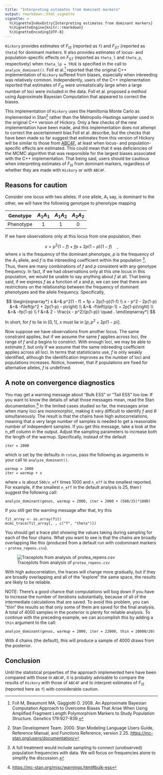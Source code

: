 ```yaml
---
title: "Interpreting estimates from dominant markers"
output: rmarkdown::html_vignette
vignette: >
  %\VignetteIndexEntry{Interpreting estimates from dominant markers}
  %\VignetteEngine{knitr::rmarkdown}
  %\VignetteEncoding{UTF-8}
---
```


`Hickory` provides estimates of $F_{IS}$ (reported as `f`) and $F_{ST}$ (reported as `theta`) for dominant markers. It also provides estimates of locus- and population-specific effects on $F_{ST}$ (reported as `theta_l` and `theta_p`, respectively) when `theta_lp = TRUE` is specified in the call to `analyze_dominant()`. Foll et al.[^1] reported that the original C++ implementation of `Hickory` suffered from biases, especially when inbreeding was relatively common. Independently, users of the C++ implementation reported that estimates of $F_{IS}$ were unrealistically large when a large number of loci were included in the data. Foll et al. proposed a method using Approximate Bayesian Computation that appeared to correct the biases.

This implementation of `Hickory` uses the Hamiltonia Monte Carlo as implemented in Stan[^2] rather than the Metropolis-Hastings sampler used in the original C++ version of Hickory. Only a few checks of the new implementation have been made, and this implementation does not attempt to correct the ascertainment bias Foll et al. describe, but the checks that have been made so far suggest that estimates from this version of Hickory will be similar to those from [ABC4F](https://leca.osug.fr/Population-Genomics-Software), at least when locus- and population-specific effects are estimated. This could mean that it was deficiencies of the MCMC algorithm that was responsible for the largest biases associated with the C++ implementation. That being said, users should be cautious when interpreting estimates of $F_{IS}$ from dominant markers, regardless of whether they are made with `Hickory` or with `ABC4F`.

## Reasons for caution

Consider one locus with two alleles. If one allele, $A_1$ say, is dominant to the other, we will have the following genotype to phenotype mapping

| Genotype  | $A_1A_1$ | $A_1A_2$ | $A_2A_2$ |
|:---------:|:--------:|:--------:|:--------:|
| Phenotype | 1        | 1        | 0

If we have observations only at this locus from one population, then

$$
x = p^2(1 - f) + fp + 2p(1-p)(1-f)  \quad ,
$$
where $x$ is the frequency of the dominant phenotype, $p$ is the frequency of the $A_1$ allele, and $f$ is the inbreeding coefficient within the population [^3]. Thus, there are many combinations of $f$ and $p$ consistent with any genotype frequency. In fact, if we had observations only at this one locus in this population, we would be unable to say anything about $f$ at all. That being said, if we express $f$ as a function of $x$ and $p$, we can see that there are restrictions on the relationship between the frequency of dominant phenotypes and the allele frequency. Specifically,

$$
\begin{eqnarray*}
x &=& p^2(1 - f) + fp + 2p(1-p)(1-f) \\
x - p^2 - 2p(1-p) &=& -f\left(p^2 + 2p(1-p) - p\right) \\
&=& -f\left(p(p-1) + 2p(1-p)\right) \\
&=& -fp(1-p) \\
f &=& 2 - \frac{x - p^2}{p(1-p)} \quad .
\end{eqnarray*}
$$

In short, for $f$ to lie in $[0,1]$, $x$ must lie in $[p, p^2 + 2p(1-p)]$.

Now suppose we have observations from another locus. The same constraint applies, but if we assume the same $f$ applies across loci, the range of $f$ and $p$ begins to constrict. With enough loci, we may be able to estimate $f$, but only if we assume that the same inbreeding coefficient applies across all loci. In terms that statisticians use, $f$ is only weakly identified, although the identification improves as the number of loci and populations increases. Notice, however, that if populations are fixed for alternative alleles, $f$ is undefined.

## A note on convergence diagnostics

You may get a warning message about "Bulk ESS" or "Tail ESS" too low. If you want to know the details of what those messages mean, read the Stan documentation.[^4] In the limited cases studied so far, the messages arise when many loci are monomorphic, making it very difficult to identify $f$ and $\theta$ simultaneously. The result is that the chains have high autocorrelations, meaning that a very large number of samples is needed to get a reasonable number of independent samples. If you get this message, take a look at the n_eff column in the output. Adjust the sampling parameters to increase both the length of the warmup. Specifically, instead of the default

```
iter = 2000
```

which is set by the defaults in `rstan`, pass the following as arguments in your call to `analyze_dominant()`.

```
warmup = 2000
iter = warmup + x
```

where `x` is about `500/n_eff` times 1000 and `n_eff` is the smallest reported. For example, if the smallest `n_eff` in the default analysis is 25, then I suggest the following call:

```
analyze_dominant(genos, warmup = 2000, iter = 2000 + (500/25)*1000)
```

If you still get the warning message after that, try this

```
fit_array <- as.array(fit)
mcmc_trace(fit_array[, , c("f", "theta")])
```

You should get a trace plot showing the values taking during sampling for each of the four chains. What you want to see is that the chains are broadly overlapping like this (produced from a default run with codominant markers - `protea_repens.csv`).

![Traceplots from analysis of `protea_repens.csv`](figure/protea_repens.png)

With high autocorrelation, the traces will change more gradually, but if they are broadly overlapping and all of the "explore" the same space, the results are likely to be reliable.

NOTE: There's a good chance that computations will bog down if you have to increase the number of iterations substantially, because of all of the intermediate calculations that are saved. To avoid this problem, you can "thin" the results so that only some of them are saved for the final analysis. A total of 4000 samples in the posterior is plenty for reliable analysis. To continue with the preceding example, we can accomplish this by adding a `thin` argument to the call:


```
analyze_dominant(genos, warmup = 2000, iter = 22000, thin = 20000/20)
```

With 4 chains (the default), this will produce a sample of 4000 draws from the posterior.

## Conclusion

Until the statistical properties of the approach implemented here have been compared with those in `ABC4F`, it is probably advisable to compare the results of `Hickory` with those of `ABC4F` and to interpret estimates of $F_{IS}$ (reported here as `f`) with considerable caution.

[^1]: Foll M, Beaumont MA, Gaggiotti O. 2008. An Approximate Bayesian Computation Approach to Overcome Biases That Arise When Using Amplified Fragment Length Polymorphism Markers to Study Population Structure. *Genetics* 179:927-939.

[^2]: Stan Development Team. 2000. Stan Modeling Language Users Guide, Reference Manual, and Functions Reference, version 2.25. [https://mc-stan.org/users/documentation/](https://mc-stan.org/users/documentation/)

[^3]: A full treatment would include sampling to connect (unobserved) population frequencies with data. We will focus on frequencies alone to simplify the discussion.

[^4]: [https://mc-stan.org/misc/warnings.html#bulk-ess](https://mc-stan.org/misc/warnings.html#bulk-ess)
